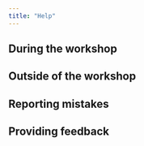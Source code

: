```yaml
---
title: "Help"
---
```


## During the workshop

## Outside of the workshop


## Reporting mistakes


## Providing feedback